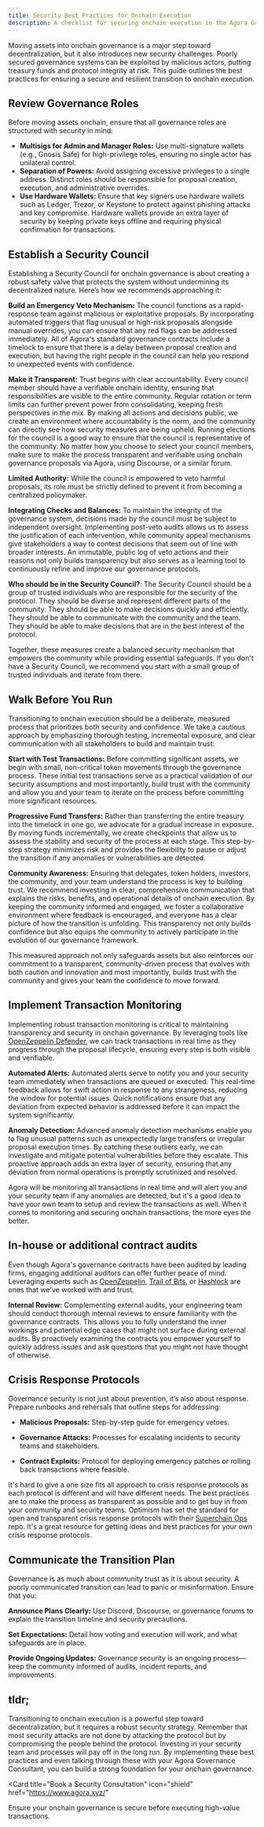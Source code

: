 ```yaml
---
title: Security Best Practices for Onchain Execution
description: A checklist for securing onchain execution in the Agora Governance system
---
```


Moving assets into onchain governance is a major step toward decentralization, but it also introduces new security challenges. Poorly secured governance systems can be exploited by malicious actors, putting treasury funds and protocol integrity at risk. This guide outlines the best practices for ensuring a secure and resilient transition to onchain execution.

## Review Governance Roles

Before moving assets onchain, ensure that all governance roles are structured with security in mind:

- **Multisigs for Admin and Manager Roles:** Use multi-signature wallets (e.g., Gnosis Safe) for high-privilege roles, ensuring no single actor has unilateral control.
- **Separation of Powers:** Avoid assigning excessive privileges to a single address. Distinct roles should be responsible for proposal creation, execution, and administrative overrides.
- **Use Hardware Wallets:** Ensure that key signers use hardware wallets such as Ledger, Trezor, or Keystone to protect against phishing attacks and key compromise. Hardware wallets provide an extra layer of security by keeping private keys offline and requiring physical confirmation for transactions.

## Establish a Security Council

Establishing a Security Council for onchain governance is about creating a robust safety valve that protects the system without undermining its decentralized nature. Here’s how we recommends approaching it:

**Build an Emergency Veto Mechanism:**
The council functions as a rapid-response team against malicious or exploitative proposals. By incorporating automated triggers that flag unusual or high-risk proposals alongside manual overrides, you can ensure that any red flags can be addressed immediately. All of Agora's standard governance contracts include a timelock to ensure that there is a delay between proposal creation and execution, but having the right people in the council can help you respond to unexpected events with confidence.

**Make it Transparent:**
Trust begins with clear accountability. Every council member should have a verifiable onchain identity, ensuring that responsibilities are visible to the entire community. Regular rotation or term limits can further prevent power from consolidating, keeping fresh perspectives in the mix. By making all actions and decisions public, we create an environment where accountability is the norm, and the community can directly see how security measures are being upheld. Running elections for the council is a good way to ensure that the council is representative of the community. No matter how you choose to select your council members, make sure to make the process transparent and verifiable using onchain governance proposals via Agora, using Discourse, or a similar forum.

**Limited Authority:**
While the council is empowered to veto harmful proposals, its role must be strictly defined to prevent it from becoming a centralized policymaker.

**Integrating Checks and Balances:**
To maintain the integrity of the governance system, decisions made by the council must be subject to independent oversight. Implementing post-veto audits allows us to assess the justification of each intervention, while community appeal mechanisms give stakeholders a way to contest decisions that seem out of line with broader interests. An immutable, public log of veto actions and their reasons not only builds transparency but also serves as a learning tool to continuously refine and improve our governance protocols.

**Who should be in the Security Council?**: The Security Council should be a group of trusted individuals who are responsible for the security of the protocol. They should be diverse and represent different parts of the community. They should be able to make decisions quickly and efficiently. They should be able to communicate with the community and the team. They should be able to make decisions that are in the best interest of the protocol.

Together, these measures create a balanced security mechanism that empowers the community while providing essential safeguards. If you don't have a Security Council, we recommend you start with a small group of trusted individuals and iterate from there.

## Walk Before You Run

Transitioning to onchain execution should be a deliberate, measured process that prioritizes both security and confidence. We take a cautious approach by emphasizing thorough testing, incremental exposure, and clear communication with all stakeholders to build and maintain trust:

**Start with Test Transactions:**
Before committing significant assets, we begin with small, non-critical token movements through the governance process. These initial test transactions serve as a practical validation of our security assumptions and most importantly, build trust with the community and allow you and your team to iterate on the process before committing more significant resources.

**Progressive Fund Transfers:**
Rather than transferring the entire treasury into the timelock in one go, we advocate for a gradual increase in exposure. By moving funds incrementally, we create checkpoints that allow us to assess the stability and security of the process at each stage. This step-by-step strategy minimizes risk and provides the flexibility to pause or adjust the transition if any anomalies or vulnerabilities are detected.

**Community Awareness:**
Ensuring that delegates, token holders, investors, the community, and your team understand the process is key to building trust. We recommend investing in clear, comprehensive communication that explains the risks, benefits, and operational details of onchain execution. By keeping the community informed and engaged, we foster a collaborative environment where feedback is encouraged, and everyone has a clear picture of how the transition is unfolding. This transparency not only builds confidence but also equips the community to actively participate in the evolution of our governance framework.

This measured approach not only safeguards assets but also reinforces our commitment to a transparent, community-driven process that evolves with both caution and innovation and most importantly, builds trust with the community and gives your team the confidence to move forward.

## Implement Transaction Monitoring

Implementing robust transaction monitoring is critical to maintaining transparency and security in onchain governance. By leveraging tools like [OpenZeppelin Defender](https://www.openzeppelin.com/defender), we can track transactions in real time as they progress through the proposal lifecycle, ensuring every step is both visible and verifiable.

**Automated Alerts:**
Automated alerts serve to notify you and your security team immediately when transactions are queued or executed. This real-time feedback allows for swift action in response to any strangeness, reducing the window for potential issues. Quick notifications ensure that any deviation from expected behavior is addressed before it can impact the system significantly.

**Anomaly Detection:**
Advanced anomaly detection mechanisms enable you to flag unusual patterns such as unexpectedly large transfers or irregular proposal execution times. By catching these outliers early, we can investigate and mitigate potential vulnerabilities before they escalate. This proactive approach adds an extra layer of security, ensuring that any deviation from normal operations is promptly scrutinized and resolved.

Agora will be monitoring all transactions in real time and will alert you and your security team if any anomalies are detected, but it's a good idea to have your own team to setup and review the transactions as well. When it comes to monitoring and securing onchain transactions, the more eyes the better.

## In-house or additional contract audits

Even though Agora's governance contracts have been audited by leading firms, engaging additional auditors can offer further peace of mind. Leveraging experts such as [OpenZeppelin](https://www.openzeppelin.com/security-audits), [Trail of Bits](https://www.trailofbits.com/), or [Hashlock](https://hashlock.com/) are ones that we've worked with and trust.

**Internal Review:**
Complementing external audits, your engineering team should conduct thorough internal reviews to ensure familiarity with the governance contracts. This allows you to fully understand the inner workings and potential edge cases that might not surface during external audits. By proactively examining the contracts you empower yourself to quickly address issues and ask questions that you might not have thought of otherwise.

## Crisis Response Protocols

Governance security is not just about prevention, it’s also about response. Prepare runbooks and rehersals that outline steps for addressing:

* **Malicious Proposals:** Step-by-step guide for emergency vetoes.

* **Governance Attacks:** Processes for escalating incidents to security teams and stakeholders.

* **Contract Exploits:** Protocol for deploying emergency patches or rolling back transactions where feasible.

It's hard to give a one size fits all approach to crisis response protocols as each protocol is different and will have different needs. The best practices are to make the process as transparent as possible and to get buy in from your community and security teams. Optimism has set the standard for open and transparent crisis response protocols with their [Superchain Ops](https://github.com/ethereum-optimism/superchain-ops) repo. It's a great resource for getting ideas and best practices for your own crisis response protocols.

## Communicate the Transition Plan

Governance is as much about community trust as it is about security. A poorly communicated transition can lead to panic or misinformation. Ensure that you:

**Announce Plans Clearly:** Use Discord, Discourse, or governance forums to explain the transition timeline and security precautions.

**Set Expectations:** Detail how voting and execution will work, and what safeguards are in place.

**Provide Ongoing Updates:** Governance security is an ongoing process—keep the community informed of audits, incident reports, and improvements.

## tldr;

Transitioning to onchain execution is a powerful step toward decentralization, but it requires a robust security strategy. Remember that most security attacks are not done by attacking the protocol but by compromising the people behind the protocol. Investing in your security team and processes will pay off in the long run. By implementing these best practices and even talking through these with your Agora Governance Consultant, you can build a strong foundation for your onchain governance.

<Card
  title="Book a Security Consultation"
  icon="shield"
  href="https://www.agora.xyz/"
>
  Ensure your onchain governance is secure before executing high-value transactions.
</Card>

